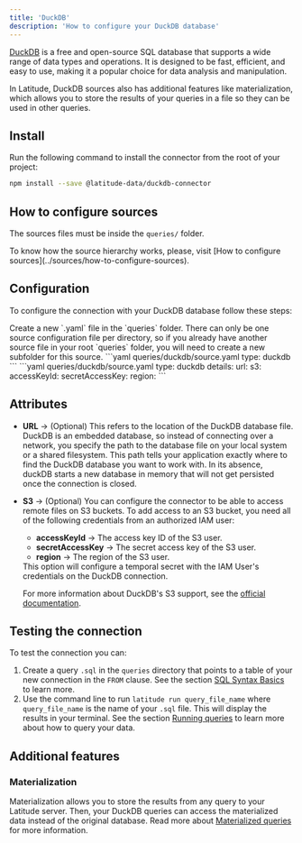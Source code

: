 ```yaml
---
title: 'DuckDB'
description: 'How to configure your DuckDB database'
---
```


[DuckDB](https://duckdb.org/) is a free and open-source SQL database that supports a wide range of data types and operations. It is designed to be fast, efficient, and easy to use, making it a popular choice for data analysis and manipulation.

In Latitude, DuckDB sources also has additional features like materialization, which allows you to store the results of your queries in a file so they can be used in other queries.

## Install

Run the following command to install the connector from the root of your project:

```bash
npm install --save @latitude-data/duckdb-connector
```

## How to configure sources

The sources files must be inside the `queries/` folder.

<Note>
  To know how the source hierarchy works, please, visit [How to configure sources](../sources/how-to-configure-sources).
</Note>

## Configuration

To configure the connection with your DuckDB database follow these steps:

<Steps>
  <Step title="Create the source configuration file">
    Create a new `.yaml` file in the `queries` folder. There can only be one source configuration file per directory, so if you already have another source file in your root `queries` folder, you will need to create a new subfolder for this source.
    
  </Step>
  <Step title='Add the duckdb type in the source configuration file'>
    ```yaml queries/duckdb/source.yaml 
    type: duckdb
    ```
  </Step>
  <Step title='(optional) Add more details to connect to a remote duckdb database'>
    ```yaml queries/duckdb/source.yaml
    type: duckdb
    details:
      url: <your-duckdb-url>
      s3:
        accessKeyId: <your-access-key-id>
        secretAccessKey: <your-secret-access-key>
        region: <your-region>
    ```
  </Step>
  <Step title='Done!'></Step>
</Steps>

## Attributes

- **URL** → (Optional) This refers to the location of the DuckDB database file. DuckDB is an embedded database, so instead of connecting over a network, you specify the path to the database file on your local system or a shared filesystem. This path tells your application exactly where to find the DuckDB database you want to work with. In its absence, duckDB starts a new database in memory that will not get persisted once the connection is closed.

- **S3** → (Optional) You can configure the connector to be able to access remote files on S3 buckets. To add access to an S3 bucket, you need all of the following credentials from an authorized IAM user:
  - **accessKeyId** → The access key ID of the S3 user.
  - **secretAccessKey** → The secret access key of the S3 user.
  - **region** → The region of the S3 user.

  <Note>
    This option will configure a temporal secret with the IAM User's credentials on the DuckDB connection.
    
    For more information about DuckDB's S3 support, see the [official documentation](https://duckdb.org/docs/extensions/httpfs/s3api.html).
  </Note>

## Testing the connection

To test the connection you can:

1. Create a query `.sql` in the `queries` directory that points to a table of your new connection in the `FROM` clause. See the section [SQL Syntax Basics](../queries/basics/sql-syntax-basics) to learn more.
2. Use the command line to run `latitude run query_file_name` where `query_file_name` is the name of your `.sql` file. This will display the results in your terminal. See the section [Running queries](../guides/development/latitude-cli#running-queries) to learn more about how to query your data.

## Additional features

### Materialization

Materialization allows you to store the results from any query to your Latitude server. Then, your DuckDB queries can access the materialized data instead of the original database. Read more about [Materialized queries](/queries/advanced/materialized-queries) for more information.
